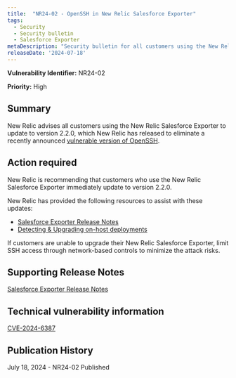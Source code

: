 ```yaml
---
title:  "NR24-02 - OpenSSH in New Relic Salesforce Exporter"
tags:
  - Security
  - Security bulletin
  - Salesforce Exporter 
metaDescription: "Security bulletin for all customers using the New Relic Salesforce Exporter." 
releaseDate: '2024-07-18' 
---
```


<DNT>**Vulnerability Identifier:**</DNT> NR24-02

<DNT>**Priority:**</DNT> High

## Summary

New Relic advises all customers using the New Relic Salesforce Exporter to update to version 2.2.0, which New Relic has released to eliminate a recently announced [vulnerable version of OpenSSH](https://nvd.nist.gov/vuln/detail/CVE-2024-6387).  

## Action required

New Relic is recommending that customers who use the New Relic Salesforce Exporter immediately update to version 2.2.0.

New Relic has provided the following resources to assist with these updates:

* [Salesforce Exporter Release Notes](https://github.com/newrelic/newrelic-salesforce-exporter/releases/tag/2.2.0) 
* [Detecting & Upgrading on-host deployments](https://github.com/newrelic/newrelic-salesforce-exporter?tab=readme-ov-file#upgrading-on-host-deployments)

If customers are unable to upgrade their New Relic Salesforce Exporter, limit SSH access through network-based controls to minimize the attack risks.



## Supporting Release Notes

[Salesforce Exporter Release Notes](https://github.com/newrelic/newrelic-salesforce-exporter/releases/tag/2.2.0)

## Technical vulnerability information

[CVE-2024-6387](https://cve.mitre.org/cgi-bin/cvename.cgi?name=CVE-2024-6387)

## Publication History

July 18, 2024 - NR24-02 Published

